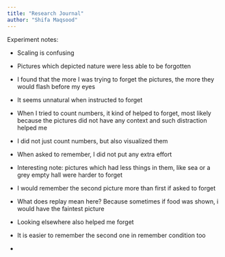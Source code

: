 ```yaml
---
title: "Research Journal"
author: "Shifa Maqsood"
---
```


Experiment notes:

-   Scaling is confusing

-   Pictures which depicted nature were less able to be forgotten

-   I found that the more I was trying to forget the pictures, the more they would flash before my eyes

-   It seems unnatural when instructed to forget

-   When I tried to count numbers, it kind of helped to forget, most likely because the pictures did not have any context and such distraction helped me

-   I did not just count numbers, but also visualized them

-   When asked to remember, I did not put any extra effort

-   Interesting note: pictures which had less things in them, like sea or a grey empty hall were harder to forget

-   I would remember the second picture more than first if asked to forget

-   What does replay mean here? Because sometimes if food was shown, i would have the faintest picture

-   Looking elsewhere also helped me forget

-   It is easier to remember the second one in remember condition too

-   
